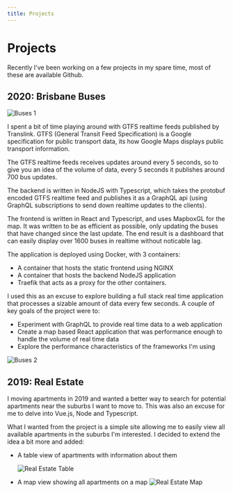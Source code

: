 ```yaml
---
title: Projects
---
```


# Projects

Recently I've been working on a few projects in my spare time, most of these are available Github.

## 2020: Brisbane Buses

![Buses 1](./buses_1.png)

I spent a bit of time playing around with GTFS realtime feeds
published by Translink.
GTFS (General Transit Feed Specification) is a Google specification for public transport data,
its how Google Maps displays public transport information.

The GTFS realtime feeds receives updates around every 5 seconds,
so to give you an idea of the volume of data, every 5 seconds it publishes around 700 bus updates.

The backend is written in NodeJS with Typescript, which takes the protobuf encoded GTFS realtime feed and
publishes it as a GraphQL api (using GraphQL subscriptions to send down realtime updates to the clients).

The frontend is written in React and Typescript, and uses MapboxGL for the map.
It was written to be as efficient as possible, only updating the buses that have changed since the last update.
The end result is a dashboard that can easily display over 1600 buses in realtime without noticable lag.

The application is deployed using Docker, with 3 containers:

- A container that hosts the static frontend using NGINX
- A container that hosts the backend NodeJS application
- Traefik that acts as a proxy for the other containers.

I used this as an excuse to explore building a full stack real time application
that processes a sizable amount of data every few seconds. A couple of key goals of the project were to:

- Experiment with GraphQL to provide real time data to a web application
- Create a map based React application that was performance enough to handle the volume of real time data
- Explore the performance characteristics of the frameworks I'm using

![Buses 2](./buses_2.png)

## 2019: Real Estate

I moving apartments in 2019 and wanted a better way to search for potential apartments near the suburbs I want to move to.
This was also an excuse for me to delve into Vue.js, Node and Typescript.

What I wanted from the project is a simple site allowing me to easily view all available apartments in the suburbs I'm interested.
I decided to extend the idea a bit more and added:

- A table view of apartments with information about them

  ![Real Estate Table](./real_estate_table.png)

- A map view showing all apartments on a map
  ![Real Estate Map](./real_estate_map.png)

